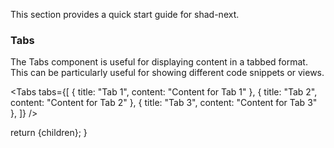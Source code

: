 
This section provides a quick start guide for shad-next.

### Tabs

The Tabs component is useful for displaying content in a tabbed format. This can be particularly useful for showing different code snippets or views.

<Tabs
  tabs={[
    { title: "Tab 1", content: "Content for Tab 1" },
    { title: "Tab 2", content: "Content for Tab 2" },
    { title: "Tab 3", content: "Content for Tab 3" },
  ]}
/>

  return <DocsLayout>{children}</DocsLayout>;
}
